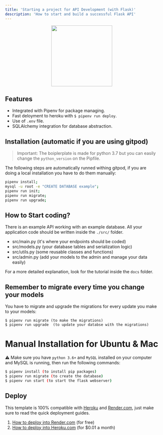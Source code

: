 ```yaml
---
title: 'Starting a project for API Development (with Flask)'
description: 'How to start and build a successful Flask API'
---
```


<p align="center">
    <a href="https://youtu.be/ORxQ-K3BzQA"><img height="200px" src="https://github.com/4GeeksAcademy/flask-rest-hello/blob/main/docs/assets/how-to.png?raw=true?raw=true" /></a>
</p>

## Features

- Integrated with Pipenv for package managing.
- Fast deloyment to heroku with `$ pipenv run deploy`.
- Use of `.env` file.
- SQLAlchemy integration for database abstraction.

## Installation (automatic if you are using gitpod)

> Important: The boiplerplate is made for python 3.7 but you can easily change the `python_version` on the Pipfile.

The following steps are automatically runned withing gitpod, if you are doing a local installation you have to do them manually:

```sh
pipenv install;
mysql -u root -e "CREATE DATABASE example";
pipenv run init;
pipenv run migrate;
pipenv run upgrade;
```

## How to Start coding?

There is an example API working with an example database. All your application code should be written inside the `./src/` folder.

- src/main.py (it's where your endpoints should be coded)
- src/models.py (your database tables and serialization logic)
- src/utils.py (some reusable classes and functions)
- src/admin.py (add your models to the admin and manage your data easily)

For a more detailed explanation, look for the tutorial inside the `docs` folder.

## Remember to migrate every time you change your models

You have to migrate and upgrade the migrations for every update you make to your models:
```
$ pipenv run migrate (to make the migrations)
$ pipenv run upgrade  (to update your databse with the migrations)
```


# Manual Installation for Ubuntu & Mac

⚠️ Make sure you have `python 3.6+` and `MySQL` installed on your computer and MySQL is running, then run the following commands:
```sh
$ pipenv install (to install pip packages)
$ pipenv run migrate (to create the database)
$ pipenv run start (to start the flask webserver)
```


## Deploy 

This template is 100% compatible with [Heroku](https://www.heroku.com/) and [Render.com](https://www.render.com), just make sure to read the quick deployment guides.

1. [How to deploy into Render.com](/deploy/render) (for free)
2. [How to deploy into Heroku.com](/deploy/heroku) (for $0.01 a month)